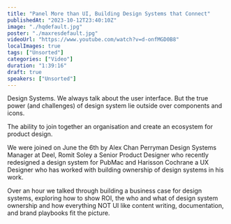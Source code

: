 ```yaml
---
title: "Panel More than UI, Building Design Systems that Connect"
publishedAt: "2023-10-12T23:40:10Z"
image: "./hqdefault.jpg"
poster: "./maxresdefault.jpg"
videoUrl: "https://www.youtube.com/watch?v=d-onfMGD0B8"
localImages: true
tags: ["Unsorted"]
categories: ["Video"]
duration: "1:39:16"
draft: true
speakers: ["Unsorted"]
---
```

Design Systems. We always talk about the user interface. But the true power (and challenges) of design system lie outside over components and icons. 

The ability to join together an organisation and create an ecosystem for product design.

We were joined on June the 6th by Alex Chan Perryman Design Systems Manager at Deel, Romit Soley a Senior Product Designer who recently redesigned a design system for PubMac and Harisson Cochrane a UX Designer who has worked with building ownership of design systems in his work.

Over an hour we talked through building a business case for design systems, exploring how to show ROI, the who and what of design system ownership and how everything NOT UI like content writing, documentation, and brand playbooks fit the picture.
